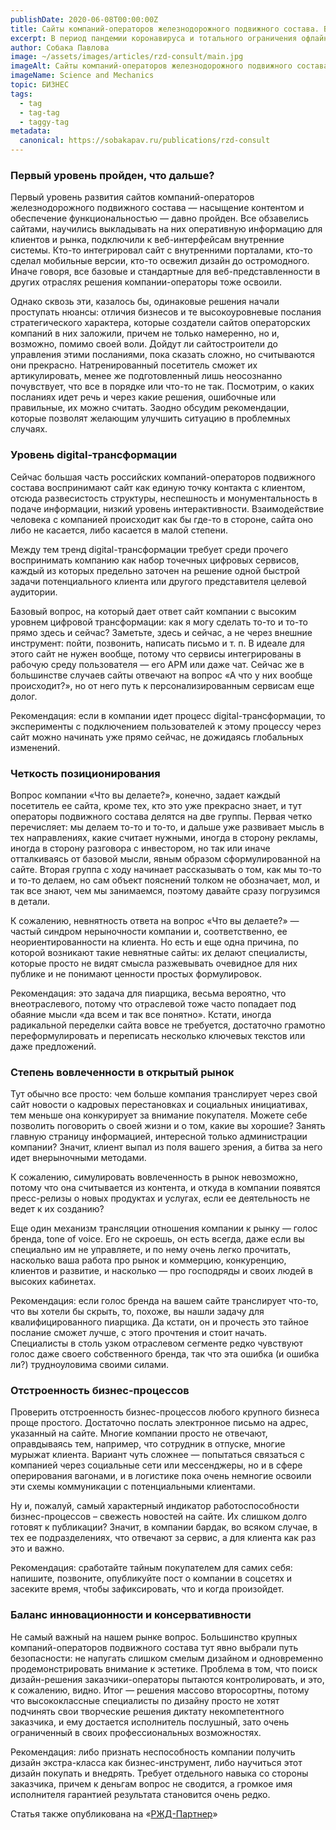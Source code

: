 ```yaml
---
publishDate: 2020-06-08T00:00:00Z
title: Сайты компаний-операторов железнодорожного подвижного состава. Бизнес-прочтение и рекомендации профессионалов
excerpt: В период пандемии коронавируса и тотального ограничения офлайн-контактов между бизнесом и его клиентами возможность их взаимодействия через сайт приобретает особое значение. Именно поэтому редакция [РЖД-Партнера](https://www.rzd-partner.ru/) обратилась к специалистам в сфере дизайна сложных интерфейсов с просьбой проанализировать сайты крупнейших компаний-операторов железнодорожного подвижного состава с точки зрения профессионалов.
author: Собака Павлова
image: ~/assets/images/articles/rzd-consult/main.jpg
imageAlt: Сайты компаний-операторов железнодорожного подвижного состава
imageName: Science and Mechanics
topic: БИЗНЕС
tags:
  - tag
  - tag-tag
  - taggy-tag
metadata:
  canonical: https://sobakapav.ru/publications/rzd-consult
---
```



### Первый уровень пройден, что дальше?

Первый уровень развития сайтов компаний-операторов железнодорожного подвижного состава — насыщение контентом и обеспечение функциональностью — давно пройден. Все обзавелись сайтами, научились выкладывать на них оперативную информацию для клиентов и рынка, подключили к веб-интерфейсам внутренние системы. Кто-то интегрировал сайт с внутренними порталами, кто-то сделал мобильные версии, кто-то освежил дизайн до остромодного. Иначе говоря, все базовые и стандартные для веб-представленности в других отраслях решения компании-операторы тоже освоили.

Однако сквозь эти, казалось бы, одинаковые решения начали проступать нюансы: отличия бизнесов и те высокоуровневые послания стратегического характера, которые создатели сайтов операторских компаний в них заложили, причем не только намеренно, но и, возможно, помимо своей воли. Дойдут ли сайтостроители до управления этими посланиями, пока сказать сложно, но считываются они прекрасно. Натренированный посетитель сможет их артикулировать, менее же подготовленный лишь неосознанно почувствует, что все в порядке или что-то не так. Посмотрим, о каких посланиях идет речь и через какие решения, ошибочные или правильные, их можно считать. Заодно обсудим рекомендации, которые позволят желающим улучшить ситуацию в проблемных случаях.

### Уровень digital-трансформации

Сейчас большая часть российских компаний-операторов подвижного состава воспринимают сайт как единую точку контакта с клиентом, отсюда развесистость структуры, неспешность и монументальность в подаче информации, низкий уровень интерактивности. Взаимодействие человека с компанией происходит как бы где-то в стороне, сайта оно либо не касается, либо касается в малой степени.

Между тем тренд digital-трансформации требует среди прочего воспринимать компанию как набор точечных цифровых сервисов, каждый из которых предельно заточен на решение одной быстрой задачи потенциального клиента или другого представителя целевой аудитории.

Базовый вопрос, на который дает ответ сайт компании с высоким уровнем цифровой трансформации: как я могу сделать то-то и то-то прямо здесь и сейчас? Заметьте, здесь и сейчас, а не через внешние инструмент: пойти, позвонить, написать письмо и т. п. В идеале для этого сайт не нужен вообще, потому что сервисы интегрированы в рабочую среду пользователя — его АРМ или даже чат. Сейчас же в большинстве случаев сайты отвечают на вопрос «А что у них вообще происходит?», но от него путь к персонализированным сервисам еще долог.

Рекомендация: если в компании идет процесс digital-трансформации, то эксперименты с подключением пользователей к этому процессу через сайт можно начинать уже прямо сейчас, не дожидаясь глобальных изменений.

### Четкость позиционирования

Вопрос компании «Что вы делаете?», конечно, задает каждый посетитель ее сайта, кроме тех, кто это уже прекрасно знает, и тут операторы подвижного состава делятся на две группы. Первая четко перечисляет: мы делаем то-то и то-то, и дальше уже развивает мысль в тех направлениях, какие считает нужными, иногда в сторону рекламы, иногда в сторону разговора с инвестором, но так или иначе отталкиваясь от базовой мысли, явным образом сформулированной на сайте. Вторая группа с ходу начинает рассказывать о том, как мы то-то и то-то делаем, но сам объект пояснений толком не обозначает, мол, и так все знают, чем мы занимаемся, поэтому давайте сразу погрузимся в детали.

К сожалению, невнятность ответа на вопрос «Что вы делаете?» — частый синдром нерыночности компании и, соответственно, ее неориентированности на клиента. Но есть и еще одна причина, по которой возникают такие невнятные сайты: их делают специалисты, которые просто не видят смысла разжевывать очевидное для них публике и не понимают ценности простых формулировок.

Рекомендация: это задача для пиарщика, весьма вероятно, что внеотраслевого, потому что отраслевой тоже часто попадает под обаяние мысли «да всем и так все понятно». Кстати, иногда радикальной переделки сайта вовсе не требуется, достаточно грамотно переформулировать и переписать несколько ключевых текстов или даже предложений.

### Степень вовлеченности в открытый рынок

Тут обычно все просто: чем больше компания транслирует через свой сайт новости о кадровых перестановках и социальных инициативах, тем меньше она конкурирует за внимание покупателя. Можете себе позволить поговорить о своей жизни и о том, какие вы хорошие? Занять главную страницу информацией, интересной только администрации компании? Значит, клиент выпал из поля вашего зрения, а битва за него идет внерыночными методами.

К сожалению, симулировать вовлеченность в рынок невозможно, потому что она считывается из контента, и откуда в компании появятся пресс-релизы о новых продуктах и услугах, если ее деятельность не ведет к их созданию?

Еще один механизм трансляции отношения компании к рынку — голос бренда, tone of voice. Его не скроешь, он есть всегда, даже если вы специально им не управляете, и по нему очень легко прочитать, насколько ваша работа про рынок и коммерцию, конкуренцию, клиентов и развитие, и насколько — про господряды и своих людей в высоких кабинетах.

Рекомендация: если голос бренда на вашем сайте транслирует что-то, что вы хотели бы скрыть, то, похоже, вы нашли задачу для квалифицированного пиарщика. Да кстати, он и прочесть это тайное послание сможет лучше, с этого прочтения и стоит начать. Специалисты в столь узком отраслевом сегменте редко чувствуют голос даже своего собственного бренда, так что эта ошибка (и ошибка ли?) трудноуловима своими силами.

### Отстроенность бизнес-процессов

Проверить отстроенность бизнес-процессов любого крупного бизнеса проще простого. Достаточно послать электронное письмо на адрес, указанный на сайте. Многие компании просто не отвечают, оправдываясь тем, например, что сотрудник в отпуске, многие мурыжат клиента. Вариант чуть сложнее — попытаться связаться с компанией через социальные сети или мессенджеры, но и в сфере оперирования вагонами, и в логистике пока очень немногие освоили эти схемы коммуникации с потенциальными клиентами.

Ну и, пожалуй, самый характерный индикатор работоспособности бизнес-процессов – свежесть новостей на сайте. Их слишком долго готовят к публикации? Значит, в компании бардак, во всяком случае, в тех ее подразделениях, что отвечают за сервис, а для клиента как раз это и важно.

Рекомендация: сработайте тайным покупателем для самих себя: напишите, позвоните, опубликуйте пост о компании в соцсетях и засеките время, чтобы зафиксировать, что и когда произойдет.

### Баланс инновационности и консервативности

Не самый важный на нашем рынке вопрос. Большинство крупных компаний-операторов подвижного состава тут явно выбрали путь безопасности: не напугать слишком смелым дизайном и одновременно продемонстрировать внимание к эстетике. Проблема в том, что поиск дизайн-решения заказчики-операторы пытаются контролировать, и это, к сожалению, видно. Итог — решения массово второсортны, потому что высококлассные специалисты по дизайну просто не хотят подчинять свои творческие решения диктату некомпетентного заказчика, и ему достается исполнитель послушный, зато очень ограниченный в своих профессиональных возможностях.

Рекомендация: либо признать неспособность компании получить дизайн экстра-класса как бизнес-инструмент, либо научиться этот дизайн покупать и внедрять. Требует отдельного навыка со стороны заказчика, причем к деньгам вопрос не сводится, а громкое имя исполнителя гарантией результата становится очень редко.

Статья также опубликована на «[РЖД-Партнер](https://www.rzd-partner.ru/logistics/comments/sayty-kompaniy-operatorov-zheleznodorozhnogo-podvizhnogo-sostava-biznes-prochtenie-i-rekomendatsii-p/?fbclid=IwAR01tFIeaZW-N9Nl8kkJBW_0s51XLiofMJEWCUaBpJWOjfSegEN0VbMobI4)»


